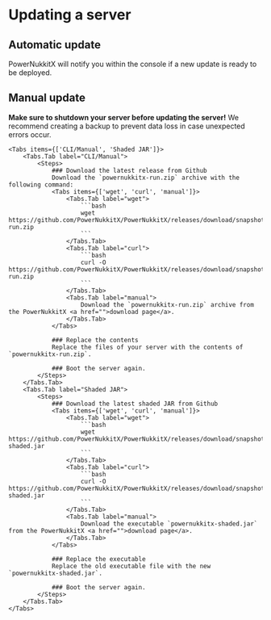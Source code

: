 
# Updating a server

## Automatic update
PowerNukkitX will notify you within the console if a new update is ready to be deployed.

## Manual update

<Callout type="error">**Make sure to shutdown your server before updating the server!** We recommend creating a backup to prevent data loss in case unexpected errors occur.</Callout>

    <Tabs items={['CLI/Manual', 'Shaded JAR']}>
        <Tabs.Tab label="CLI/Manual">
            <Steps>
                ### Download the latest release from Github
                Download the `powernukkitx-run.zip` archive with the following command:
                <Tabs items={['wget', 'curl', 'manual']}>
                    <Tabs.Tab label="wget">
                        ```bash
                        wget https://github.com/PowerNukkitX/PowerNukkitX/releases/download/snapshot/powernukkitx-run.zip
                        ```
                    </Tabs.Tab>
                    <Tabs.Tab label="curl">
                        ```bash
                        curl -O https://github.com/PowerNukkitX/PowerNukkitX/releases/download/snapshot/powernukkitx-run.zip
                        ```
                    </Tabs.Tab>
                    <Tabs.Tab label="manual">
                        Download the `powernukkitx-run.zip` archive from the PowerNukkitX <a href="">download page</a>.
                    </Tabs.Tab>
                </Tabs>

                ### Replace the contents
                Replace the files of your server with the contents of `powernukkitx-run.zip`.
                
                ### Boot the server again.
            </Steps>
        </Tabs.Tab>
        <Tabs.Tab label="Shaded JAR">
            <Steps>
                ### Download the latest shaded JAR from Github
                <Tabs items={['wget', 'curl', 'manual']}>
                    <Tabs.Tab label="wget">
                        ```bash
                        wget https://github.com/PowerNukkitX/PowerNukkitX/releases/download/snapshot/powernukkitx-shaded.jar
                        ```
                    </Tabs.Tab>
                    <Tabs.Tab label="curl">
                        ```bash
                        curl -O https://github.com/PowerNukkitX/PowerNukkitX/releases/download/snapshot/powernukkitx-shaded.jar
                        ```
                    </Tabs.Tab>
                    <Tabs.Tab label="manual">
                        Download the executable `powernukkitx-shaded.jar` from the PowerNukkitX <a href="">download page</a>.
                    </Tabs.Tab>
                </Tabs>

                ### Replace the executable
                Replace the old executable file with the new `powernukkitx-shaded.jar`.

                ### Boot the server again.
            </Steps>
        </Tabs.Tab>
    </Tabs>

